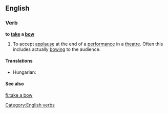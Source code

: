 ==English==

===Verb===
'''to [[take]] a [[bow]]'''

# {{idiom}} To accept [[applause]] at the end of a [[performance]] in a [[theatre]]. Often this includes actually [[bowing]] to the audience.

====Translations====
{{trans-top|to accept applause at the end of a performance}}
* Hungarian: {{t+|hu|meghajol}}
{{trans-mid}}
{{trans-bottom}}

====See also====
{{xsee|[[Appendix:Collocations of do, have, make, and take]]}}

[[Category:English verbs]]

[[fi:take a bow]]